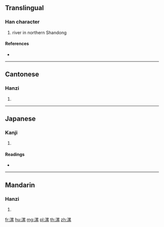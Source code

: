 {{character info/new}}
==Translingual==

===Han character===
{{Han char|rn=85|rad=水|as=11|sn=14|four=36193|canj=EWVF}}

# river in northern Shandong

====References====
* {{Han ref|kx=0647.050|dkj=18169|dj=1057.030|hdz=31723.090|uh=6F2F|ud=28463|bh=BAAA|bd=47786}}

----

==Cantonese==

===Hanzi===
{{yue-hanzi|jyut=|y=lok3, taap3}}

# {{defn|lang=yue|sort=水11}}

----

==Japanese==

===Kanji===
{{ja-kanji|grade=|rs=水11}}

# {{defn|lang=ja|sort=水11}}

====Readings====
* {{ja-readings|on=[[とう]] (tō), [[るい]] (rui)|kun=}}

----

==Mandarin==

===Hanzi===
{{cmn-hanzi|pin=[[lěi]] ([[lei3]])|wg=lei<sup>3</sup>}}

# {{defn|lang=cmn|sort=水11}}

[[fr:漯]]
[[hu:漯]]
[[mg:漯]]
[[pl:漯]]
[[th:漯]]
[[zh:漯]]